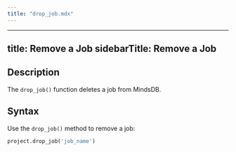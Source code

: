 ```yaml
---
title: "drop_job.mdx"
---
```


---
title: Remove a Job
sidebarTitle: Remove a Job
---

## Description

The `drop_job()` function deletes a job from MindsDB.

## Syntax

Use the `drop_job()` method to remove a job:

```python
project.drop_job('job_name')
```
